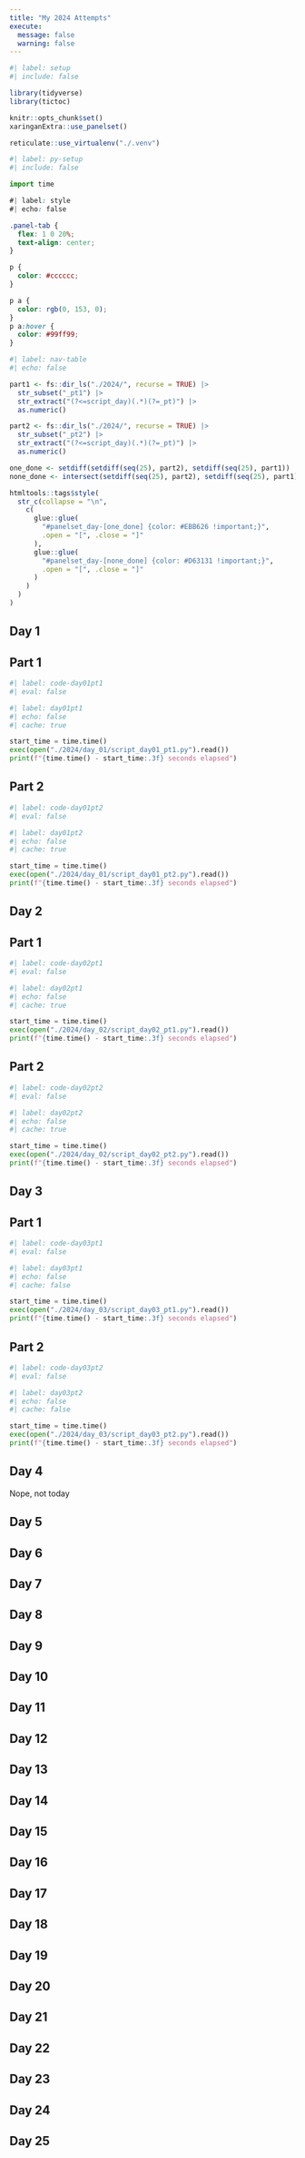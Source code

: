 ```yaml
---
title: "My 2024 Attempts"
execute:
  message: false
  warning: false
---
```


```r
#| label: setup
#| include: false

library(tidyverse)
library(tictoc)

knitr::opts_chunk$set()
xaringanExtra::use_panelset()

reticulate::use_virtualenv("./.venv")
```

```python
#| label: py-setup
#| include: false

import time
```


```css
#| label: style
#| echo: false

.panel-tab {
  flex: 1 0 20%;
  text-align: center;
}

p {
  color: #cccccc;
}

p a {
  color: rgb(0, 153, 0);
}
p a:hover {
  color: #99ff99;
}
```

```r
#| label: nav-table
#| echo: false

part1 <- fs::dir_ls("./2024/", recurse = TRUE) |>
  str_subset("_pt1") |>
  str_extract("(?<=script_day)(.*)(?=_pt)") |>
  as.numeric()

part2 <- fs::dir_ls("./2024/", recurse = TRUE) |>
  str_subset("_pt2") |>
  str_extract("(?<=script_day)(.*)(?=_pt)") |>
  as.numeric()

one_done <- setdiff(setdiff(seq(25), part2), setdiff(seq(25), part1))
none_done <- intersect(setdiff(seq(25), part2), setdiff(seq(25), part1))

htmltools::tags$style(
  str_c(collapse = "\n",
    c(
      glue::glue(
        "#panelset_day-[one_done] {color: #EBB626 !important;}",
        .open = "[", .close = "]"
      ),
      glue::glue(
        "#panelset_day-[none_done] {color: #D63131 !important;}",
        .open = "[", .close = "]"
      )
    )
  )
)
```

:::: {.panelset}

::: {.panel}

# Day 1 {.panel-name}

## Part 1

```python
#| label: code-day01pt1
#| eval: false
```

```python
#| label: day01pt1
#| echo: false
#| cache: true

start_time = time.time()
exec(open("./2024/day_01/script_day01_pt1.py").read())
print(f"{time.time() - start_time:.3f} seconds elapsed")
```

## Part 2

```python
#| label: code-day01pt2
#| eval: false
```

```python
#| label: day01pt2
#| echo: false
#| cache: true

start_time = time.time()
exec(open("./2024/day_01/script_day01_pt2.py").read())
print(f"{time.time() - start_time:.3f} seconds elapsed")
```

:::

::: {.panel}

# Day 2 {.panel-name}

## Part 1

```python
#| label: code-day02pt1
#| eval: false
```

```python
#| label: day02pt1
#| echo: false
#| cache: true

start_time = time.time()
exec(open("./2024/day_02/script_day02_pt1.py").read())
print(f"{time.time() - start_time:.3f} seconds elapsed")
```

## Part 2

```python
#| label: code-day02pt2
#| eval: false
```

```python
#| label: day02pt2
#| echo: false
#| cache: true

start_time = time.time()
exec(open("./2024/day_02/script_day02_pt2.py").read())
print(f"{time.time() - start_time:.3f} seconds elapsed")
```

:::

::: {.panel}

# Day 3 {.panel-name}

## Part 1

```python
#| label: code-day03pt1
#| eval: false
```

```python
#| label: day03pt1
#| echo: false
#| cache: false

start_time = time.time()
exec(open("./2024/day_03/script_day03_pt1.py").read())
print(f"{time.time() - start_time:.3f} seconds elapsed")
```

## Part 2

```python
#| label: code-day03pt2
#| eval: false
```

```python
#| label: day03pt2
#| echo: false
#| cache: false

start_time = time.time()
exec(open("./2024/day_03/script_day03_pt2.py").read())
print(f"{time.time() - start_time:.3f} seconds elapsed")
```

:::

::: {.panel}

# Day 4 {.panel-name}

Nope, not today

:::

::: {.panel}

# Day 5 {.panel-name}

:::

::: {.panel}

# Day 6 {.panel-name}

:::

::: {.panel}

# Day 7 {.panel-name}

:::

::: {.panel}

# Day 8 {.panel-name}

:::

::: {.panel}

# Day 9 {.panel-name}

:::

::: {.panel}

# Day 10 {.panel-name}

:::

::: {.panel}

# Day 11 {.panel-name}

:::

::: {.panel}

# Day 12 {.panel-name}

:::

::: {.panel}

# Day 13 {.panel-name}

:::

::: {.panel}

# Day 14 {.panel-name}

:::

::: {.panel}

# Day 15 {.panel-name}

:::

::: {.panel}

# Day 16 {.panel-name}

:::

::: {.panel}

# Day 17 {.panel-name}

:::

::: {.panel}

# Day 18 {.panel-name}

:::

::: {.panel}

# Day 19 {.panel-name}

:::

::: {.panel}

# Day 20 {.panel-name}

:::

::: {.panel}

# Day 21 {.panel-name}

:::

::: {.panel}

# Day 22 {.panel-name}

:::

::: {.panel}

# Day 23 {.panel-name}

:::

::: {.panel}

# Day 24 {.panel-name}

:::

::: {.panel}

# Day 25 {.panel-name}

:::

::::
